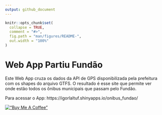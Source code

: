 ```yaml
---
output: github_document
---
```


<!-- README.md is generated from README.Rmd. Please edit that file -->

```r
knitr::opts_chunk$set(
  collapse = TRUE,
  comment = "#>",
  fig.path = "man/figures/README-",
  out.width = "100%"
)
```

# Web App Partiu Fundão

Este Web App cruza os dados da API de GPS disponibilizada pela prefeitura com os shapes do arquivo GTFS. O resultado é esse site que permite ver onde estão todos os ônibus municipais que passam pelo Fundão. 

Para acessar o App: https://igorlaltuf.shinyapps.io/onibus_fundao/ 

<!-- badges: start -->
[!["Buy Me A Coffee"](https://www.buymeacoffee.com/assets/img/custom_images/orange_img.png)](https://www.buymeacoffee.com/igorlaltuf)
<!-- badges: end -->
